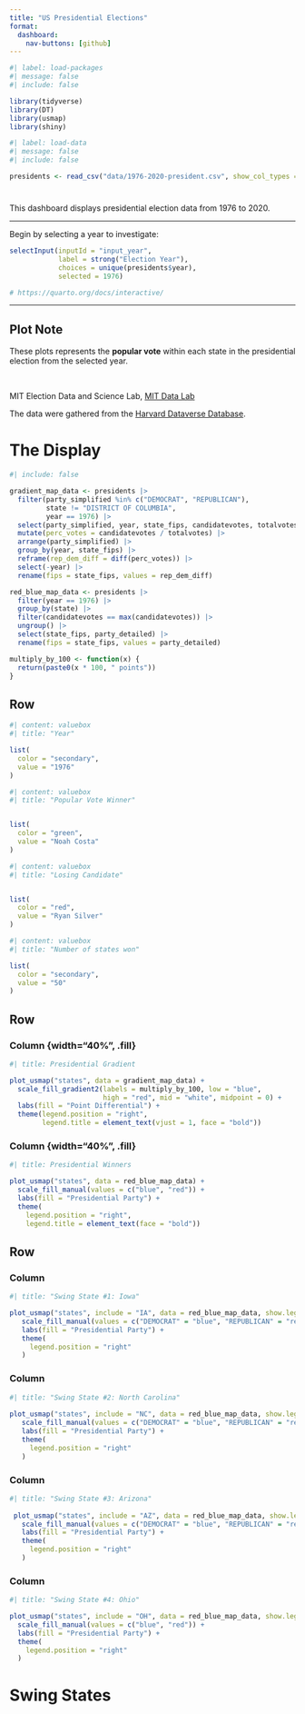```yaml
---
title: "️US Presidential Elections"
format: 
  dashboard:
    nav-buttons: [github]
---
```


```r
#| label: load-packages
#| message: false
#| include: false

library(tidyverse)
library(DT)
library(usmap)
library(shiny)

```

```r
#| label: load-data
#| message: false
#| include: false

presidents <- read_csv("data/1976-2020-president.csv", show_col_types = FALSE)

```

#  {.sidebar}

This dashboard displays presidential election data from 1976 to 2020. 
<hr>

Begin by selecting a year to investigate:
```r

selectInput(inputId = "input_year", 
            label = strong("Election Year"),
            choices = unique(presidents$year),
            selected = 1976)

# https://quarto.org/docs/interactive/

```

<hr>

::: {.callout-note}
## Plot Note

These plots represents the **popular vote** within each state in the presidential
election from the selected year.
:::

<br>

MIT Election Data and Science Lab, [MIT Data Lab](https://electionlab.mit.edu/)

The data were gathered from the [Harvard Dataverse Database](https://dataverse.harvard.edu/dataset.xhtml?persistentId=doi:10.7910/DVN/42MVDX).


# The Display

```r
#| include: false

gradient_map_data <- presidents |>
  filter(party_simplified %in% c("DEMOCRAT", "REPUBLICAN"),
         state != "DISTRICT OF COLUMBIA", 
         year == 1976) |>
  select(party_simplified, year, state_fips, candidatevotes, totalvotes) |>
  mutate(perc_votes = candidatevotes / totalvotes) |>
  arrange(party_simplified) |>
  group_by(year, state_fips) |>
  reframe(rep_dem_diff = diff(perc_votes)) |>
  select(-year) |>
  rename(fips = state_fips, values = rep_dem_diff) 

red_blue_map_data <- presidents |>
  filter(year == 1976) |>
  group_by(state) |>
  filter(candidatevotes == max(candidatevotes)) |>
  ungroup() |>
  select(state_fips, party_detailed) |>
  rename(fips = state_fips, values = party_detailed)

multiply_by_100 <- function(x) {
  return(paste0(x * 100, " points"))
}

```


## Row {height="15%"}

```r
#| content: valuebox
#| title: "Year"

list(
  color = "secondary",
  value = "1976"
)

```

```r
#| content: valuebox
#| title: "Popular Vote Winner"


list(
  color = "green",
  value = "Noah Costa"
)

```

```r
#| content: valuebox
#| title: "Losing Candidate"


list(
  color = "red",
  value = "Ryan Silver"
)

```


```r
#| content: valuebox
#| title: "Number of states won"

list(
  color = "secondary",
  value = "50"
)

```

## Row {height="40%"}

### Column {width="40%", .fill}

```r
#| title: Presidential Gradient

plot_usmap("states", data = gradient_map_data) +
  scale_fill_gradient2(labels = multiply_by_100, low = "blue",
                       high = "red", mid = "white", midpoint = 0) +
  labs(fill = "Point Differential") +
  theme(legend.position = "right",
        legend.title = element_text(vjust = 1, face = "bold"))

```

### Column {width="40%", .fill}

```r
#| title: Presidential Winners

plot_usmap("states", data = red_blue_map_data) +
  scale_fill_manual(values = c("blue", "red")) +
  labs(fill = "Presidential Party") +
  theme(
    legend.position = "right",
    legend.title = element_text(face = "bold"))

```


## Row {height="15%"}

### Column {width="20%"}

```r
#| title: "Swing State #1: Iowa"

plot_usmap("states", include = "IA", data = red_blue_map_data, show.legend = FALSE) +
   scale_fill_manual(values = c("DEMOCRAT" = "blue", "REPUBLICAN" = "red")) +
   labs(fill = "Presidential Party") +
   theme(
     legend.position = "right"
   )
```


### Column {width="20%"}

```r
#| title: "Swing State #2: North Carolina"
 
plot_usmap("states", include = "NC", data = red_blue_map_data, show.legend = FALSE) +
   scale_fill_manual(values = c("DEMOCRAT" = "blue", "REPUBLICAN" = "red")) +
   labs(fill = "Presidential Party") +
   theme(
     legend.position = "right"
   )
```


### Column {width="20%"}

```r
#| title: "Swing State #3: Arizona"
 
 plot_usmap("states", include = "AZ", data = red_blue_map_data, show.legend = FALSE) +
   scale_fill_manual(values = c("DEMOCRAT" = "blue", "REPUBLICAN" = "red")) +
   labs(fill = "Presidential Party") +
   theme(
     legend.position = "right"
   )
```


### Column {width="20%"}

```r
#| title: "Swing State #4: Ohio"

plot_usmap("states", include = "OH", data = red_blue_map_data, show.legend = FALSE) +
  scale_fill_manual(values = c("blue", "red")) +
  labs(fill = "Presidential Party") +
  theme(
    legend.position = "right"
  )
```


# Swing States

